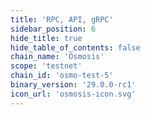 ```yaml
---
title: 'RPC, API, gRPC'
sidebar_position: 6
hide_title: true
hide_table_of_contents: false
chain_name: 'Osmosis'
scope: 'testnet'
chain_id: 'osmo-test-5'
binary_version: '29.0.0-rc1'
icon_url: 'osmosis-icon.svg'
---
```



<PageTitle
  iconUrl="img/osmosis-icon.svg"
  title="Osmosis Public Endpoints"
  chainId="osmo-test-5"
  version="29.0.0-rc1"
/>

<Endpoints
  api="https://osmosis-t-api.noders.services"
  rpc="https://osmosis-t-rpc.noders.services"
  grpc="https://osmosis-t-grpc.noders.services:443"
  jsonRpc=""
/>
